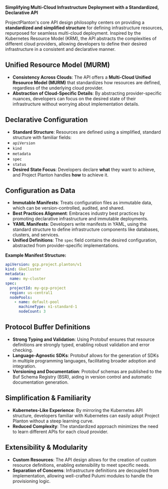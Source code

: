 **Simplifying Multi-Cloud Infrastructure Deployment with a Standardized, Declarative API**

ProjectPlanton's core API design philosophy centers on providing a **standardized and simplified structure** for defining infrastructure resources, repurposed for seamless multi-cloud deployment. Inspired by the Kubernetes Resource Model (KRM), the API abstracts the complexities of different cloud providers, allowing developers to define their desired infrastructure in a consistent and declarative manner.

## Unified Resource Model (MURM)

- **Consistency Across Clouds**: The API offers a **Multi-Cloud Unified Resource Model (MURM)** that standardizes how resources are defined, regardless of the underlying cloud provider.
- **Abstraction of Cloud-Specific Details**: By abstracting provider-specific nuances, developers can focus on the desired state of their infrastructure without worrying about implementation details.

## Declarative Configuration

- **Standard Structure**: Resources are defined using a simplified, standard structure with familiar fields:
- `apiVersion`
- `kind`
- `metadata`
- `spec`
- `status`
- **Desired State Focus**: Developers declare **what** they want to achieve, and Project Planton handles **how** to achieve it.

## Configuration as Data

- **Immutable Manifests**: Treats configuration files as immutable data, which can be version-controlled, audited, and shared.
- **Best Practices Alignment**: Embraces industry best practices by promoting declarative infrastructure and immutable deployments.
- **YAML Manifests**: Developers write manifests in YAML, using the standard structure to define infrastructure components like databases, clusters, and services.
- **Unified Definitions**: The `spec` field contains the desired configuration, abstracted from provider-specific implementations.

**Example Manifest Structure:**

```yaml
apiVersion: gcp.project.planton/v1
kind: GkeCluster
metadata:
  name: my-cluster
spec:
  projectId: my-gcp-project
  region: us-central1
  nodePools:
    - name: default-pool
      machineType: n1-standard-1
      nodeCount: 3
```

## Protocol Buffer Definitions

- **Strong Typing and Validation**: Using Protobuf ensures that resource definitions are strongly typed, enabling robust validation and error checking.
- **Language-Agnostic SDKs**: Protobuf allows for the generation of SDKs in multiple programming languages, facilitating broader adoption and integration.
- **Versioning and Documentation**: Protobuf schemas are published to the Buf Schema Registry (BSR), aiding in version control and automatic documentation generation.

## Simplification & Familiarity

- **Kubernetes-Like Experience**: By mirroring the Kubernetes API structure, developers familiar with Kubernetes can easily adopt Project Planton without a steep learning curve.
- **Reduced Complexity**: The standardized approach minimizes the need to learn different APIs for each cloud provider.

## Extensibility & Modularity

- **Custom Resources**: The API design allows for the creation of custom resource definitions, enabling extensibility to meet specific needs.
- **Separation of Concerns**: Infrastructure definitions are decoupled from implementation, allowing well-crafted Pulumi modules to handle the provisioning logic.

